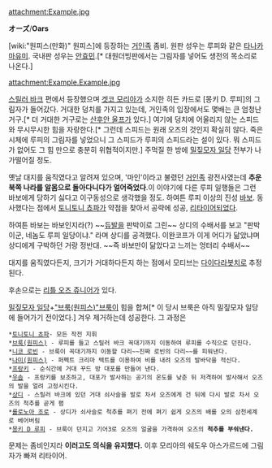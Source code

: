 attachment:Example.jpg

'''オーズ'''/'''Oars'''
 
[wiki:"원피스(만화)" 원피스]에 등장하는 [[거인족]] 좀비. 원판 성우는 루피와 같은 [[타나카 마유미]]. 국내판 성우는 [[안효민]].[* 대원더빙판에서는 그림자를 넣어도 생전의 목소리로 나온다.]

attachment:Example.Example.jpg

[[스릴러 바크]] 편에서 등장했으며 [[겟코 모리아]]가 소지한 히든 카드로 [몽키 D. 루피]의 그림자가 들어갔다. 거대한 덩치를 가지고 있는데, 거인족의 입장에서도 몇배는 큰 엄청난 거구.[* 더 거대한 거구로는 [[산후안 울프]]가 있다.] 여기에 덩치에 어울리지 않는 스피드와 무시무시한 힘을 자랑한다.[* 그런데 스피드는 원래 오즈의 것인지 확실히 않다. 죽은 시체에 루피의 그림자를 넣었으니 그 스피드가 루피의 스피드라는 설이 있다. 뭐 스피드가 없어도 그 힘 만으로 충분히 위협적이지만.] 주먹질 한 방에 [[밀짚모자 일당]] 전부가 나가떨어질 정도.

옛날 대지를 움직였다고 알려져 있으며, '마인'이라고 불렸던 [[거인족]] 광전사였는데 '''추운 북쪽 나라를 알몸으로 돌아다니다가 얼어죽었다'''.이 이야기에 다른 루피 일행들은 그런 바보에게 당하기 싫다고 이구동성으로 생각했을 정도. 하여튼 루피 이상의 진성 [[바보]]. 동사했다는 점에서 [[토니토니 쵸파]]가 약점을 찾아서 공략에 성공, [[리타이어]]되었다.

하여튼 바보는 바보인지라(?) ~~[[듀발]]을 판박이로 그린~~ 상디의 수배서를 보고 "판박이군, 네놈도 루피 일당이냐." 라며 상디를 공격했다. 이완코프가 이게 어디가 닮았냐며 상디에게 구박하던 거랑 정반대. ~~즉 바보만이 닮았다고 느끼는 엉터리 수배서~~

대지를 움직였다든지, 크기가 거대하다든지 하는 점에서 모티브는 [[다이다라봇치]]로 추정된다. 

후손으로는 [[리틀 오즈 쥬니어]]가 있다.

[[밀짚모자 일당]]+[["브룩(원피스)"브룩]]이 힘을 합쳐[* 이 당시 브룩은 아직 밀짚모자 일당에 들어가기 전이었다.] 겨우 제거하는데 성공한다. 그 과정은

 *[[토니토니 쵸파]]- 모든 작전 지휘
 *[[브룩(원피스)]] - 루피를 들고 스릴러 바크 꼭대기까지 이동하여 루피를 수직으로 던진다.
 *[[니코 로빈]] - 브룩이 꼭대기까지 이동할 다리~~진짜 로빈의 다리~~를 피워낸다.
 *[[나미(원피스)]] - 퍼펙트 크리마 텍트를 이용하여 비를 내려 오즈의 발바닥을 적신다.
 *[[프랑키]] - 순식간에 거대 꾸드 방 대포를 만들어 낸다.
 *[[우솝]] - 프랑키를 보조하고, 대포가 발사하는 공기의 온도를 낮춘 뒤 저격하여 발사해서 오즈의 발을 얼려 고정시킨다.
 *[[상디]] - 스릴러 바크에 있던 거대 쇠사슬을 발로 차서 오즈에게 건 뒤에 다시 발로 차서 오즈의 척추를 곧게 폄
 *[[롤로노아 조로]] - 상디가 쇠사슬로 척추를 펴기 전에 펴기 쉽게 오즈의 배를 오의 삼천세계로 베어버림
 *[[몽키 D 루피]] - 브룩이 던지고 기어3로 오즈의 얼굴을 가격하여 오즈의 '''척추를 부숴낸다.'''

문제는 좀비인지라 '''이러고도 의식을 유지했다.''' 이후 모리아의 쉐도우 아스가르드에 그림자가 빠져 리타이어.
